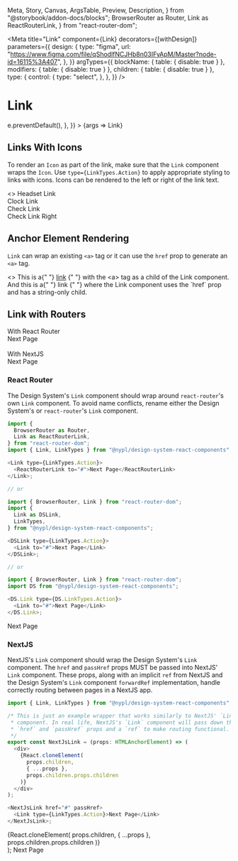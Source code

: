   Meta,
  Story,
  Canvas,
  ArgsTable,
  Preview,
  Description,
} from "@storybook/addon-docs/blocks";
  BrowserRouter as Router,
  Link as ReactRouterLink,
} from "react-router-dom";

<Meta
  title="Link"
  component={Link}
  decorators={[withDesign]}
  parameters={{
    design: {
      type: "figma",
      url:
        "https://www.figma.com/file/qShodlfNCJHb8n03IFyApM/Master?node-id=16115%3A407",
    },
  }}
  argTypes={{
    blockName: { table: { disable: true } },
    modifiers: { table: { disable: true } },
    children: { table: { disable: true } },
    type: {
      control: {
        type: "select",
      },
    },
  }}
/>

# Link

<Description of={Link} />

<Preview withToolbar>
  <Story
    name="Basic"
    args={{
      id: "nypl-link",
      type: LinkTypes.Action,
      href: "https://nypl.org",
      className: "custom-class",
      attributes: {
        rel: "nofollow",
        onClick: e => e.preventDefault(),
      },
    }}
  >
    {args => <Link {...args}>Link</Link>}
  </Story>
</Preview>

<ArgsTable story="Basic" />

## Links With Icons

To render an `Icon` as part of the link, make sure that the `Link` component
wraps the `Icon`. Use `type={LinkTypes.Action}` to apply appropriate styling to
links with icons. Icons can be rendered to the left or right of the link text.

<Preview>
  <Story name="With Icons">
    <>
      <Link type={LinkTypes.Action} href="#passed-in-link">
        <Icon
          name={"headset"}
          modifiers={["left", "small"]}
          decorative={true}
        />
        Headset Link
      </Link>
      <br />
      <Link type={LinkTypes.Action} href="#passed-in-link">
        <Icon name={"clock"} modifiers={["left", "small"]} decorative={true} />
        Clock Link
      </Link>
      <br />
      <Link type={LinkTypes.Action} href="#passed-in-link">
        <Icon name={"check"} modifiers={["left", "small"]} decorative={true} />
        Check Link
      </Link>
      <br />
      <Link type={LinkTypes.Action} href="#passed-in-link-right">
        Check Link Right
        <Icon name={"check"} modifiers={["right", "small"]} decorative={true} />
      </Link>
    </>
  </Story>
</Preview>

## Anchor Element Rendering

`Link` can wrap an existing `<a>` tag or it can use the `href` prop to generate
an `<a>` tag.

<Preview>
  <Story name="Anchor Element Rendering">
    <>
      This is a{" "}
      <Link type={LinkTypes.Action}>
        <a href="#existing-anchor-tag">link</a>
      </Link>{" "}
      with the &lt;a&gt; tag as a child of the Link component. And this is a{" "}
      <Link type={LinkTypes.Action} href="#passed-in-link">
        link
      </Link>{" "}
      where the Link component uses the `href` prop and has a string-only child.
    </>
  </Story>
</Preview>

## Link with Routers

<Preview>
  <Story name="Link with Routers">
    <div>With React Router</div>
    <Router>
      <Link type={LinkTypes.Action}>
        <ReactRouterLink to="#">Next Page</ReactRouterLink>
      </Link>
    </Router>
    <br />
    <br />
    <div>With NextJS</div>
    <NextJsLink href="#" passHref>
      <Link type={LinkTypes.Action}>Next Page</Link>
    </NextJsLink>
  </Story>
</Preview>

### React Router

The Design System's `Link` component should wrap around `react-router`'s own
`Link` component. To avoid name conflicts, rename either the Design System's
or `react-router`'s `Link` component.

```js
import {
  BrowserRouter as Router,
  Link as ReactRouterLink,
} from "react-router-dom";
import { Link, LinkTypes } from "@nypl/design-system-react-components";

<Link type={LinkTypes.Action}>
  <ReactRouterLink to="#">Next Page</ReactRouterLink>
</Link>;

// or

import { BrowserRouter, Link } from "react-router-dom";
import {
  Link as DSLink,
  LinkTypes,
} from "@nypl/design-system-react-components";

<DSLink type={LinkTypes.Action}>
  <Link to="#">Next Page</Link>
</DSLink>;

// or

import { BrowserRouter, Link } from "react-router-dom";
import DS from "@nypl/design-system-react-components";

<DS.Link type={DS.LinkTypes.Action}>
  <Link to="#">Next Page</Link>
</DS.Link>;
```

<Preview>
  <Router>
    <Link type={LinkTypes.Action}>
      <ReactRouterLink to="#">Next Page</ReactRouterLink>
    </Link>
  </Router>
</Preview>

### NextJS

NextJS's `Link` component should wrap the Design System's `Link` component.
The `href` and `passHref` props MUST be passed into NextJS' `Link` component.
These props, along with an implicit `ref` from NextJS and the Design System's
`Link` component `forwardRef` implementation, handle correctly routing between
pages in a NextJS app.

```js
import { Link, LinkTypes } from "@nypl/design-system-react-components";

/* This is just an example wrapper that works similarly to NextJS' `Link`
 * component. In real life, NextJS's `Link` component will pass down the
 * `href` and `passHref` props and a `ref` to make routing functional.
 */
export const NextJsLink = (props: HTMLAnchorElement) => (
  <div>
    {React.cloneElement(
      props.children,
      { ...props },
      props.children.props.children
    )}
  </div>
);

<NextJsLink href="#" passHref>
  <Link type={LinkTypes.Action}>Next Page</Link>
</NextJsLink>;
```

  <div>
    {React.cloneElement(
      props.children,
      { ...props },
      props.children.props.children
    )}
  </div>
);

<Preview>
  <NextJsLink href="#" passHref>
    <Link type={LinkTypes.Action}>Next Page</Link>
  </NextJsLink>
</Preview>

